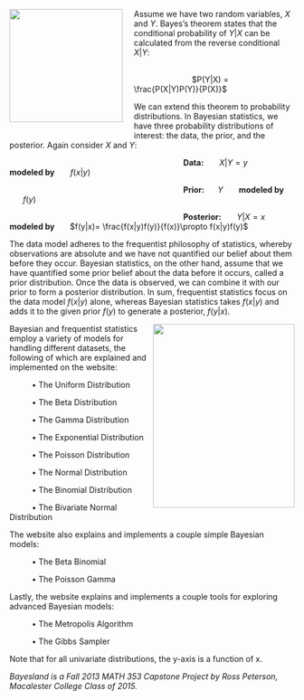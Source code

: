 <img src="http://www.arthurx.org/Thomas_Bayes/Thomas_Bayes_Grafure.gif" width="200" height="200" align="left" style="margin-right: 20px;margin-bottom: 20px;">

Assume we have two random variables, $X$ and $Y$. Bayes's theorem states that the conditional probability of $Y|X$ can be calculated from the reverse conditional $X|Y$:

&nbsp;&nbsp;&nbsp;&nbsp;&nbsp;&nbsp;&nbsp;&nbsp;&nbsp;&nbsp;&nbsp;&nbsp;&nbsp;&nbsp;&nbsp;&nbsp;&nbsp;&nbsp;&nbsp;&nbsp;&nbsp;&nbsp;&nbsp;&nbsp;&nbsp;&nbsp;&nbsp;&nbsp;&nbsp;&nbsp;&nbsp;&nbsp;&nbsp;&nbsp;&nbsp;&nbsp;&nbsp;&nbsp;&nbsp;&nbsp;&nbsp;&nbsp;&nbsp;&nbsp;&nbsp;&nbsp;&nbsp;&nbsp;&nbsp;&nbsp;&nbsp;&nbsp;&nbsp;&nbsp;&nbsp;&nbsp;&nbsp;&nbsp;&nbsp;&nbsp;&nbsp;&nbsp;&nbsp;&nbsp;&nbsp;&nbsp;&nbsp;&nbsp;&nbsp;&nbsp;&nbsp;&nbsp;&nbsp;&nbsp;&nbsp;&nbsp;&nbsp;&nbsp;&nbsp;&nbsp;&nbsp;&nbsp;&nbsp;&nbsp;&nbsp;&nbsp;&nbsp;&nbsp;&nbsp;&nbsp;&nbsp;&nbsp;&nbsp;&nbsp;&nbsp;&nbsp;&nbsp;&nbsp;$P(Y|X) = \frac{P(X|Y)P(Y)}{P(X)}$

We can extend this theorem to probability distributions. In Bayesian statistics, we have three probability distributions of interest: the data, the prior, and the posterior. Again consider $X$ and $Y$:

&nbsp;&nbsp;&nbsp;&nbsp;&nbsp;&nbsp;&nbsp;&nbsp;&nbsp;&nbsp;&nbsp;&nbsp;&nbsp;&nbsp;&nbsp;&nbsp;&nbsp;&nbsp;&nbsp;&nbsp;&nbsp;&nbsp;&nbsp;&nbsp;&nbsp;&nbsp;&nbsp;&nbsp;&nbsp;&nbsp;&nbsp;&nbsp;&nbsp;&nbsp;&nbsp;&nbsp;&nbsp;&nbsp;&nbsp;&nbsp;&nbsp;&nbsp;&nbsp;&nbsp;&nbsp;&nbsp;&nbsp;&nbsp;&nbsp;&nbsp;&nbsp;&nbsp;&nbsp;&nbsp;&nbsp;&nbsp;&nbsp;&nbsp;&nbsp;&nbsp;&nbsp;&nbsp;&nbsp;&nbsp;&nbsp;&nbsp;&nbsp;&nbsp;&nbsp;&nbsp;&nbsp;&nbsp;&nbsp;&nbsp;&nbsp;&nbsp;&nbsp;&nbsp;<b>Data:</b> &nbsp;&nbsp;&nbsp;&nbsp;&nbsp; $X|Y = y$ &nbsp;&nbsp;&nbsp;&nbsp;&nbsp; <b>modeled by</b> &nbsp;&nbsp;&nbsp;&nbsp;&nbsp; $f(x|y)$

&nbsp;&nbsp;&nbsp;&nbsp;&nbsp;&nbsp;&nbsp;&nbsp;&nbsp;&nbsp;&nbsp;&nbsp;&nbsp;&nbsp;&nbsp;&nbsp;&nbsp;&nbsp;&nbsp;&nbsp;&nbsp;&nbsp;&nbsp;&nbsp;&nbsp;&nbsp;&nbsp;&nbsp;&nbsp;&nbsp;&nbsp;&nbsp;&nbsp;&nbsp;&nbsp;&nbsp;&nbsp;&nbsp;&nbsp;&nbsp;&nbsp;&nbsp;&nbsp;&nbsp;&nbsp;&nbsp;&nbsp;&nbsp;&nbsp;&nbsp;&nbsp;&nbsp;&nbsp;&nbsp;&nbsp;&nbsp;&nbsp;&nbsp;&nbsp;&nbsp;&nbsp;&nbsp;&nbsp;&nbsp;&nbsp;&nbsp;&nbsp;&nbsp;&nbsp;&nbsp;&nbsp;&nbsp;&nbsp;&nbsp;&nbsp;&nbsp;&nbsp;&nbsp;<b>Prior:</b>&nbsp;&nbsp;&nbsp;&nbsp;&nbsp; $Y$ &nbsp;&nbsp;&nbsp;&nbsp;&nbsp; <b> modeled by </b> &nbsp;&nbsp;&nbsp;&nbsp;&nbsp; $f(y)$

&nbsp;&nbsp;&nbsp;&nbsp;&nbsp;&nbsp;&nbsp;&nbsp;&nbsp;&nbsp;&nbsp;&nbsp;&nbsp;&nbsp;&nbsp;&nbsp;&nbsp;&nbsp;&nbsp;&nbsp;&nbsp;&nbsp;&nbsp;&nbsp;&nbsp;&nbsp;&nbsp;&nbsp;&nbsp;&nbsp;&nbsp;&nbsp;&nbsp;&nbsp;&nbsp;&nbsp;&nbsp;&nbsp;&nbsp;&nbsp;&nbsp;&nbsp;&nbsp;&nbsp;&nbsp;&nbsp;&nbsp;&nbsp;&nbsp;&nbsp;&nbsp;&nbsp;&nbsp;&nbsp;&nbsp;&nbsp;&nbsp;&nbsp;&nbsp;&nbsp;&nbsp;&nbsp;&nbsp;&nbsp;&nbsp;&nbsp;&nbsp;&nbsp;&nbsp;&nbsp;&nbsp;&nbsp;&nbsp;&nbsp;&nbsp;&nbsp;&nbsp;&nbsp;<b>Posterior:</b> &nbsp;&nbsp;&nbsp;&nbsp;&nbsp; $Y|X = x$ &nbsp;&nbsp;&nbsp;&nbsp;&nbsp; <b> modeled by </b> &nbsp;&nbsp;&nbsp;&nbsp;&nbsp; $f(y|x)= \frac{f(x|y)f(y)}{f(x)}\propto f(x|y)f(y)$

The data model adheres to the frequentist philosophy of statistics, whereby observations are absolute and we have not quantified our belief about them before they occur. Bayesian statistics, on the other hand, assume that we have quantified some prior belief about the data before it occurs, called a prior distribution. Once the data is observed, we can combine it with our prior to form a posterior distribution. In sum, frequentist statistics focus on the data model $f(x|y)$ alone, whereas Bayesian statistics takes $f(x|y)$ and adds it to the given prior $f(y)$ to generate a posterior, $f(y|x)$. 

<img src="http://markpsite.files.wordpress.com/2013/07/seashell.png" width="250" height="325" align="right">

Bayesian and frequentist statistics employ a variety of models for handling different datasets, the following of which are explained and implemented on the website:

&nbsp;&nbsp;&nbsp;&nbsp;&nbsp;&nbsp;&nbsp;&nbsp;&nbsp;&nbsp;&bull; The Uniform Distribution

&nbsp;&nbsp;&nbsp;&nbsp;&nbsp;&nbsp;&nbsp;&nbsp;&nbsp;&nbsp;&bull; The Beta Distribution

&nbsp;&nbsp;&nbsp;&nbsp;&nbsp;&nbsp;&nbsp;&nbsp;&nbsp;&nbsp;&bull; The Gamma Distribution

&nbsp;&nbsp;&nbsp;&nbsp;&nbsp;&nbsp;&nbsp;&nbsp;&nbsp;&nbsp;&bull; The Exponential Distribution

&nbsp;&nbsp;&nbsp;&nbsp;&nbsp;&nbsp;&nbsp;&nbsp;&nbsp;&nbsp;&bull; The Poisson Distribution

&nbsp;&nbsp;&nbsp;&nbsp;&nbsp;&nbsp;&nbsp;&nbsp;&nbsp;&nbsp;&bull; The Normal Distribution

&nbsp;&nbsp;&nbsp;&nbsp;&nbsp;&nbsp;&nbsp;&nbsp;&nbsp;&nbsp;&bull; The Binomial Distribution

&nbsp;&nbsp;&nbsp;&nbsp;&nbsp;&nbsp;&nbsp;&nbsp;&nbsp;&nbsp;&bull; The Bivariate Normal Distribution

The website also explains and implements a couple simple Bayesian models:

&nbsp;&nbsp;&nbsp;&nbsp;&nbsp;&nbsp;&nbsp;&nbsp;&nbsp;&nbsp;&bull; The Beta Binomial

&nbsp;&nbsp;&nbsp;&nbsp;&nbsp;&nbsp;&nbsp;&nbsp;&nbsp;&nbsp;&bull; The Poisson Gamma

Lastly, the website explains and implements a couple tools for exploring advanced Bayesian models:

&nbsp;&nbsp;&nbsp;&nbsp;&nbsp;&nbsp;&nbsp;&nbsp;&nbsp;&nbsp;&bull; The Metropolis Algorithm

&nbsp;&nbsp;&nbsp;&nbsp;&nbsp;&nbsp;&nbsp;&nbsp;&nbsp;&nbsp;&bull; The Gibbs Sampler 

Note that for all univariate distributions, the y-axis is a function of x.

<i> Bayesland is a Fall 2013 MATH 353 Capstone Project by Ross Peterson, Macalester College Class of 2015. </i>
